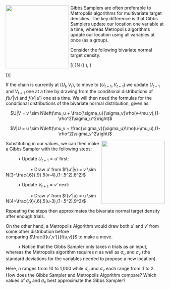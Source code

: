 <img src="http://www.calculushumor.com/uploads/1/2/0/2/12023481/160679856_orig.png" width="200" height="200" align="left" style="margin-right: 5px;">

Gibbs Samplers are often preferable to Metropolis algorithms for multivariate target densities. The key difference is that Gibbs Samplers update our location one variable at a time, whereas Metropolis algorithms update our location using all variables at once (as a group).

Consider the following bivariate normal target density:

\[\left(\begin{array}{cc}
U \\
V \end{array} \right)\sim N \left(\left(\begin{array}{cc}
3 \\
4 \end{array} \right), \left( \begin{array}{cc}
.6^2 & .5 \\
.5 & .9^2 \end{array} \right)\right)\]

If the chain is currently at ($U_t,V_t$), to move to ($U_{t+1},V_{t+1}$) we update $U_{t+1}$ and $V_{t+1}$ one at a time by drawing from the conditional distributions of $f(u'|v)$ and $f(v'|u')$ one at a time. We will then need the formulas for the conditional distributions of the bivariate normal distribution, given as:

<center> $U|V = v \sim N\left(\mu_u + \frac{\sigma_u}{\sigma_v}\rho(v-\mu_v),(1-\rho^2)\sigma_u^2\right)$

$V|U = u \sim N\left(\mu_v + \frac{\sigma_v}{\sigma_u}\rho(u-\mu_u),(1-\rho^2)\sigma_v^2\right)$</center>

<img src="http://sd.keepcalm-o-matic.co.uk/i/one-at-a-time-please.png" width="200" height="200" align="right">

Substituting in our values, we can then make a Gibbs Sampler with the following steps:

&nbsp;&nbsp;&nbsp;&nbsp;&nbsp;&nbsp;&nbsp;&nbsp;&nbsp;&nbsp;&bull; Update $U_{t+1}=u'$ first:

&nbsp;&nbsp;&nbsp;&nbsp;&nbsp;&nbsp;&nbsp;&nbsp;&nbsp;&nbsp;&nbsp;&nbsp;&nbsp;&nbsp;&nbsp;&nbsp;&nbsp;&nbsp;&nbsp;&nbsp;&bull; Draw $u'$ from $f(u'|v) = v \sim N(3+\frac{.6}{.9}.5(v-4),(1-.5^2).6^2)$

&nbsp;&nbsp;&nbsp;&nbsp;&nbsp;&nbsp;&nbsp;&nbsp;&nbsp;&nbsp;&bull; Update $V_{t+1}=v'$ next:

&nbsp;&nbsp;&nbsp;&nbsp;&nbsp;&nbsp;&nbsp;&nbsp;&nbsp;&nbsp;&nbsp;&nbsp;&nbsp;&nbsp;&nbsp;&nbsp;&nbsp;&nbsp;&nbsp;&nbsp;&bull; Draw $v'$ from $f(v'|u) = u \sim N(4+\frac{.9}{.6}.5(u-3),(1-.5^2).9^2)$

Repeating the steps then approximates the bivariate normal target density after enough trials.

On the other hand, a Metropolis Algorithm would draw both $u'$ and $v'$ from some other distribution before </br> comparing $\frac{f(u',v')}{f(u,v)}$ to make a move.

&nbsp;&nbsp;&nbsp;&nbsp;&nbsp;&nbsp;&nbsp;&nbsp;&nbsp;&nbsp;&bull; Notice that the Gibbs Sampler only takes $n$ trials as an input, whereas the Metropolis algorithm requires $n$ as well as $\sigma_u$ and $\sigma_v$ (the standard deviations for the variables needed to propose a new location).

Here, $n$ ranges from 10 to 1,000 while $\sigma_u$ and $\sigma_v$ each range from .1 to 2. How does the Gibbs Sampler and Metropolis Algorithm compare? Which values of $\sigma_u$ and $\sigma_v$ best approximate the Gibbs Sampler?
